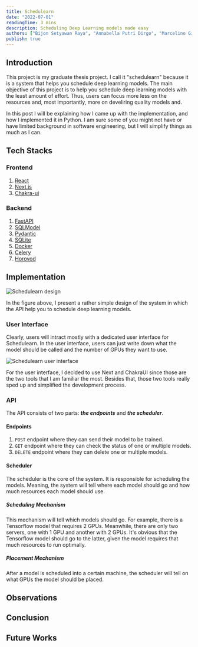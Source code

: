```yaml
---
title: Schedulearn
date: "2022-07-01"
readingTime: 3 mins
description: Scheduling Deep Learning models made easy
authors: ["Bijon Setyawan Raya", "Annabella Putri Dirgo", "Marcelino Gilbert Tagore"]
publish: true
---
```


## Introduction

This project is my graduate thesis project. I call it "schedulearn" because it is a system that helps you schedule deep learning models.
The main objective of this project is to help you schedule deep learning models with the least amount of effort.
Thus, users can focus more  less on the resources and, most importantly, more on develiring quality models and.

In this post I will be explaining how I came up with the implementation, and how I implemented it in Python.
I am sure some of you might not have or have limited background in software engineering, but I will simplify things as much as I can.

## Tech Stacks

### Frontend

1. [React](https://reactjs.org/)
2. [Next.js](https://nextjs.org/)
3. [Chakra-ui](https://chakra-ui.com/)

### Backend

1. [FastAPI](https://fastapi.tiangolo.com/)
2. [SQLModel](https://sqlmodel.tiangolo.com/)
3. [Pydantic](https://pydantic-docs.helpmanual.io/)
4. [SQLite](https://www.sqlite.org/)
5. [Docker](https://docker-py.readthedocs.io/en/stable/index.html)
6. [Celery](https://celery.readthedocs.io/en/stable/index.html)
7. [Horovod](https://horovod.readthedocs.io/en/stable/)

## Implementation

![Schedulearn design](/images/portfolios/schedulearn/design.png "Schedulearn design")

In the figure above, I present a rather simple design of the system in which the 
API help you to schedule deep learning models. 

### User Interface 

Clearly, users will intract mostly with a dedicated user interface for Schedulearn. In the user interface, users can
just write down what the model should be called and the number of GPUs they want to use.

![Schedulearn user interface](/images/portfolios/schedulearn/ui.jpg "Schedulearn user interface")

For the user interface, I decided to use Next and ChakraUI since those are the two tools that I am familiar the most.
Besides that, those two tools really sped up and simplified the development process. 

### API

The API consists of two parts: __*the endpoints*__ and __*the scheduler*__.

#### Endpoints

1. `POST` endpoint where they can send their model to be trained.
2. `GET` endpoint where they can check the status of one or multiple models.
3. `DELETE` endpoint where they can delete one or multiple models.

#### Scheduler

The scheduler is the core of the system. It is responsible for scheduling the models. 
Meaning, the system will tell where each model should go and how much resources each model should use.

##### Scheduling Mechanism

This mechanism will tell which models should go. For example, there is a Tensorflow model that requires 2 GPUs.
Meanwhile, there are only two servers, one with 1 GPU and another with 2 GPUs.
It's obvious that the Tensorflow model should go to the latter, 
given the model requires that much resources to run optimally.

##### Placement Mechanism

After a model is scheduled into a certain machine, the scheduler will tell on what GPUs the model should be placed.


## Observations


## Conclusion


## Future Works


